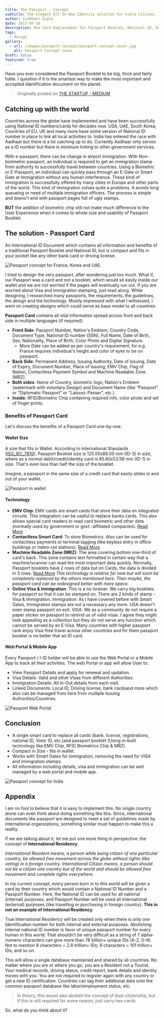 ```yaml
---
title: The Passport - Concept
subtitle: The elegant All-In-One Identity solution for every Citizen.
author: Siddhant Gupta
date: 2017-05-18
description: One Card Replacement for Passport Booklet, National ID, Driver's License, Voter ID card, Government National ID, Car Registrations, Bank Card and every other Personal ID.
tags:
  - design
gallery:
  - url: /images/passport-concept/passport-concept-cover.jpg
    alt: Passport Concept cover
draft: false
featured: true
---
```


Have you ever considered the Passport Booklet to be big, thick and fairly futile. I question if it is the smartest way to make the most important and accepted identification document on the planet.

> Originally posted on [THE STARTUP - MEDIUM](https://medium.com/swlh/the-passport-concept-b95c1d24e02e)

## Catching up with the world

Countries across the globe have implemented and have been successfully using National ID numbers/cards for decades now. USA, UAE, South Korea, Countries of EU, UK and many more have some version of National ID number in place to link all local activities to. India has entered the race with Aadhaar but there is a lot catching up to do. Currently Aadhaar only serves as a ID number but there is minimum linking to other government services.

With e-passport, there can be change in airport immigration. With Non-biotmetric passport, an individual is required to get an immigration stamp from authority to successfully travel between countries.
Using a Biometric or E-Passport, an individual can quickly pass through an E-Gate or Smart Gate at Immigration without any human interference. These kind of immigration is successfully offered by many cities in Europe and other parts of the world.
This kind of immigration solves quite a problems. It avoids long queueing or need of multiple immigration officers. The process is simple and doens't end with passport pages full of ugly stamps.

**BUT** the addition of biometric chip still not make much difference to the User Experience when it comes to whole size and usability of Passport Booklet.

## The solution - Passport Card

An International ID Document which contains all information and benefits of a traditional Passport Booklet and National ID, but is compact and fits in your pocket like any other bank card or driving license.

![Passport concept for France, Korea and UAE.](/images/passport-concept/passport-concept-france-korea-uae.png "Passport concept for France, Korea and UAE.")

I tried to design the very passport, after wondering just too much. What if, our Passport was a card and not a booklet, which would sit easily inside our wallet and we are not worried if the pages will eventually run out. If you are worried about Visa and immigration stamping, just read along. While designing, I researched many passports, the requirements, the guidelines, the design and the technology. Mostly impressed with what I witnessed, I went on creating designs which could serve as base model to all countries.

**Passport Card** contains all vital information spread across front and back side in multiple languages (if required).

- **Front Side**: Passport Number, Nation's Emblem, Country Code, Document Type, National ID number (SSN), Full Name, Date of Birth, Sex, Nationality, Place of Birth, Color Photo and Digital Signature.
  - More Date can be added as per country's requirement; for e.g. France requires individual's height and color of eyes to be on passport.
- **Back Side**: Permanent Address, Issuing Authority, Date of Issuing, Date of Expiry, Document Number, Place of Issuing; EMV Chip, Flag of Nation, Contactless Payment Symbol and Machine Readable Zone (MRZ).
- **Both sides**: Name of Country, biometric logo, Nation's Emblem (watermark with voluntary Design) and Document Name (like “Passport” or “Diplomatic Passport” or “Laissez-Passer”, etc.)
- **Inside**: RFID/Biometric Chip containing required info, color photo and set of finger prints.

### Benefits of Passport Card

Let's discuss the benefits of a Passport Card one-by-one.

#### Wallet Size

A size that fits in Wallet. According to International Standards ([ISO_IEC_7810](https://en.wikipedia.org/wiki/ISO/IEC_7810)), Passport Booklet size is 125.00x88.00 mm (ID-3) in size, where as a normal debit/credit/identity card is 85.60x53.98 mm (ID-1) in size.
That's even less than half the size of the booklet.

Imagine, a passport in the same size of a credit card that easily slides in and out of your wallet.

![Passport in wallet](/images/passport-concept/passport-concept-wallet.jpg "Passport in wallet")

#### Technology

- **EMV Chip**: EMV cards are smart cards that store their data on integrated circuits. This integration can be useful to replace banks cards. This also allows special card readers to read card biometric and other data (normally used by government or govt.-affiliated companies). [Read More](https://en.wikipedia.org/wiki/EMV)
- **Contactless Smart Card**: To store Biometrics. Also can be used for contactless payments or terminal tagging (like keyless entry in office buildings or metro-rail stations). [Read More](https://en.wikipedia.org/wiki/Contactless_smart_card)
- **Machine Readable Zone (MRZ)**: The area covering bottom one-third of card's back. This zone contains text formatted in certain way that a machine/scanner can read the most important data quickly. Normally, Passport booklets have 2 rows of data but on Cards, the data is divided in 3 rows. [Read More](https://en.wikipedia.org/wiki/Machine-readable_passport)
  _This technology is relative for now but will soon be completely replaced by the others mentioned here. Then maybe, the passport card can be redesigned better with more space._
- **Online Visa & Immigration**: This is a no-brainer.
  We carry big booklets for passport so that it can be stamped on. There are 2 kinds of stamp - Visa & Immigration.
  Immigration: As I have covered before with Smart Gates, Immigration stamps are not a necessary any more. USA doesn't even stamp passport on exit.
  VISA: We as a community do not require a paper sticker on passport to remind us of valid visas. I agree they might look appealing as a collection but they do not serve any function which cannot be served by an E-Visa.
  Many countries with higher passport rank enjoy Visa-free travel across other countries and for them passport booklet is no better that an ID card.

#### Web Portal & Mobile App

Every Passport / I-ID holder will be able to use the Web Portal or a Mobile App to track all their activities. The web Portal or app will allow User to:

- View Passport Details and apply for renewal and updation.
- Visa Details: Valid and other Visas from different Authorities.
- Immigration Details: All In-Out details from each visit.
- Linked Documents: Local ID, Driving license, bank cardsand more which also can be managed from here from multiple Issuing Authorities/Countries.

![Passport Web Portal](/images/passport-concept/passport-concept-portal.png "Passpoer Web Portal")

## Conclusion

- A single smart card to replace all cards (bank, license, registrations, national ID, Voter ID, etc.)and passport booklet (Using in-built technology like EMV Chip, RFID Biometrics Chip & MRZ).
- Compact in Size - fits in wallet.
- Works with Smart Gates for immigration, removing the need for VISA and immigration stamps.
- All information including details, visa and immigration can be well managed by a web portal and mobile app.

![Passport concept for India](/images/passport-concept/passport-concept-india.jpg "Passport concept for India")

## Appendix

I am no fool to believe that it is easy to implement this. No single country alone can even think about doing something like this. Since, international documents like passport are designed to meet a set of guidelines made by international organizations, something similar must happen to make this a reality.

If we are talking about it, let me put one more thing in perspective: the concept of **International Residency**.

_International Resident means, a person while being citizen of one particular country, be allowed free movement across the globe without rights (like voting) in a foreign country.
International Citizen means, a person should not be a citizen one country but of the world and should be allowed free movement and complete rights everywhere._

In my current concept, every person born in to this world will be given a card by their country which would contain a National ID Number and a Passport Number. Here, the National ID can be used for all national (internal) purposes; and Passport Number will be used all international (external) purposes (like travelling or purchasing in foreign country).
**This in not an example of International Residency**.

True International Residency will be created only when there is only one Identification number for both internal and external purposes. Abolishing internal national ID number is favor of unique passport number for every human in this world. That shouldn't be very difficult as a string of 7 alpha-numeric characters can give more than 78 billion+ unique IDs (A-Z, 0–9). Not to mention 8 characters = 2.8 trillion+ IDs; 9 characters = 101 trillion+ IDs; and so on.

This will allow a single database maintained and shared by all countries. No matter where you are or where you go, you are a Resident not a Tourist. Your medical records, driving status, credit report, bank details and identity moves with you. You are not required to register again with any country or get a new ID certification.
Countries can tag their additional data onto the common passport database like labor/employment status, etc.

> In theory, this would also abolish the concept of dual citizenship, but if this is still required for some reason, just carry two cards.

So, what do you think about it?
